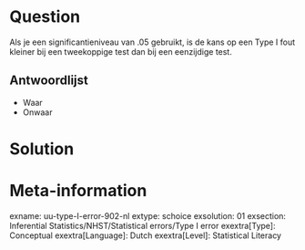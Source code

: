 Question
========
Als je een significantieniveau van .05 gebruikt, is de kans op een Type I fout kleiner bij een tweekoppige test dan bij een eenzijdige test.

Antwoordlijst
----------
* Waar
* Onwaar


Solution
========

Meta-information
================
exname: uu-type-I-error-902-nl
extype: schoice
exsolution: 01
exsection: Inferential Statistics/NHST/Statistical errors/Type I error
exextra[Type]: Conceptual
exextra[Language]: Dutch
exextra[Level]: Statistical Literacy